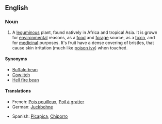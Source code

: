 ==English==

===Noun===
{{en-noun|-}}

# A [[leguminous]] plant, found natively in Africa and tropical Asia.  It is grown for [[environmental]] reasons, as a [[food]] and [[forage]] source, as a [[toxin]], and for [[medicinal]] purposes.  It's fruit have a dense covering of bristles, that cause skin irritation (much like [[poison ivy]]) when touched.

====Synonyms====
*[[Buffalo bean]]
*[[Cow itch]]
*[[Hell fire bean]]

====Translations====
{{trans-top|plant}}
*French: [[Pois pouilleux]], [[Poil à gratter]]
*German: [[Juckbohne]]
{{trans-mid}}
*Spanish: [[Picapica]], [[Chiporro]]
{{trans-bottom}}